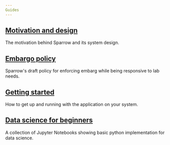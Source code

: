 ```yaml
---
Guides
---
```



## [Motivation and design](/guides/motivation-and-design)

The motivation behind Sparrow and its system design.

## [Embargo policy](/guides/embargo)

Sparrow's draft policy for enforcing embarg while being responsive to lab needs.

## [Getting started](/guides/getting-started)

How to get up and running with the application on your system.

## [**Data science for beginners**](/guides/datascience/dataSci)

A collection of Jupyter Notebooks showing basic python implementation for data science.

